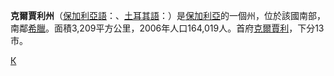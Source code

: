 {{Infobox Province of Bulgaria
|Cyrillic       = Област Кърджали
|Map            = Oblast Kardzhali.png
|Capital        = [[克爾賈利|克爾賈利]]
|Municipalities = [[阿爾迪諾_(保加利亞)|阿爾迪諾]], [[Chernoochene|Chernoochene]], [[Dzhebel|Dzhebel]], [[Kirkovo|Kirkovo]], [[Krumovgrad|Krumovgrad]], [[Momchilgrad|Momchilgrad]]
|Area           = 3,209 [[Square_kilometre|km²]]
|Population     = 164,019
|LicensePlate   = K
}}
'''克爾賈利州'''（[[保加利亞語|保加利亞語]]：{{lang|bg|Област Кърджали}}、[[土耳其語|土耳其語]]：{{lang|tr|Kırcaali İli}}）是[[保加利亞|保加利亞]]的一個州，位於該國南部，南鄰[[希臘|希臘]]。面積3,209平方公里，2006年人口164,019人。首府[[克爾賈利|克爾賈利]]，下分13市。

{{Bulgaria}}

[[Category:保加利亞行政區劃|К]]